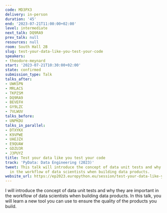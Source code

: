 ```yaml
---
code: MD3PX3
delivery: in-person
duration: '45'
end: '2023-07-21T11:00:00+02:00'
level: intermediate
next_talk: DQ9RA9
prev_talk: null
resources: null
room: South Hall 2B
slug: test-your-data-like-you-test-your-code
speakers:
- theodore-meynard
start: '2023-07-21T10:30:00+02:00'
state: confirmed
submission_type: Talk
talks_after:
- UWKSPN
- MRLACS
- TKPZSM
- DQ9RA9
- BEVEFH
- GY9LZC
- 7VLWUV
talks_before:
- UNPKDU
talks_in_parallel:
- DTXYKX
- K9VPWE
- UAEJZX
- E9QUAW
- GDZU3R
- J3PUYZ
title: Test your data like you test your code
track: 'PyData: Data Engineering (2023)'
tweet: This talk will introduce the concept of data unit tests and why they are important
  in the workflow of data scientists when building data products.
website_url: https://ep2023.europython.eu/session/test-your-data-like-you-test-your-code
---
```


I will introduce the concept of data unit tests and why they are important in the workflow of data scientists when building data products. In this talk, you will learn a new tool you can use to ensure the quality of the products you build.
